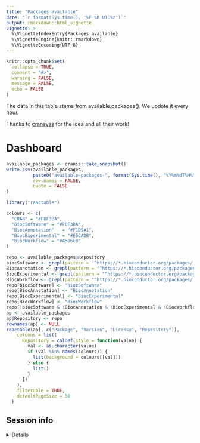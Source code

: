 ```yaml
---
title: "Packages available"
date: "`r format(Sys.time(), '%F %R UTC%z')`"
output: rmarkdown::html_vignette
vignette: >
  %\VignetteIndexEntry{Packages available}
  %\VignetteEngine{knitr::rmarkdown}
  %\VignetteEncoding{UTF-8}
---
```


```r
knitr::opts_chunk$set(
  collapse = TRUE,
  comment = "#>",
  warning = FALSE,
  message = FALSE,
  echo = FALSE
)
```

The data in this table stems from available.packages().
We update it every hour.

Thanks to [cransyas](https://lockedata.github.io/cransays/articles/dashboard.html) for the idea and all their work!

# Dashboard

```r
available_packages <- cranis::take_snapshot()
write.csv(available_packages, 
          paste0("available-packages-", format(Sys.time(), "%Y%m%dT%H%M"), ".csv"),
          row.names = FALSE,
          quote = FALSE
)
```

```r
library("reactable")

colours <- c(
  "CRAN" = "#F8F3BA",
  "BiocSoftware" = "#F8F3BA",
  "BiocAnnotation"   = "#F1D9A1",
  "BiocExperimental" = "#E5CADB",
  "BiocWorkflow" = "#A5D6C8"
)

repo <- available_packages$Repository
biocSoftware <- grepl(pattern = "^https://*.bioconductor.org/packages/.+/bioc/", x = repo)
BiocAnnotation <- grepl(pattern = "^https://*.bioconductor.org/packages/.+/data/annotation/", x = repo)
BiocExperimental <- grepl(pattern = "^https://*.bioconductor.org/packages/.+/data/experiment/", x = repo)
BiocWorkflow <- grepl(pattern = "^https://*.bioconductor.org/packages/.+/workflows/", x = repo)
repo[biocSoftware] <- "BiocSoftware"
repo[BiocAnnotation] <- "BiocAnnotation"
repo[BiocExperimental] <- "BiocExperimental"
repo[BiocWorkflow] <- "BiocWorkflow"
repo[!biocSoftware & !BiocAnnotation & !BiocExperimental & !BiocWorkflow] <- "CRAN"
ap <- available_packages
ap$Repository <- repo
rownames(ap) <- NULL
reactable(ap[, c("Package", "Version", "License", "Repository")],
    columns = list(
      Repository = colDef(style = function(value) {
        val <- as.character(value)
        if (val %in% names(colours)) {
          list(background = colours[[val]])
        } else {
          list()
        }
      })
    ),
    filterable = TRUE,
    defaultPageSize = 50
  )
```

## Session info

<details>

So meta:

```r
sessionInfo()
```

\<\details\>
